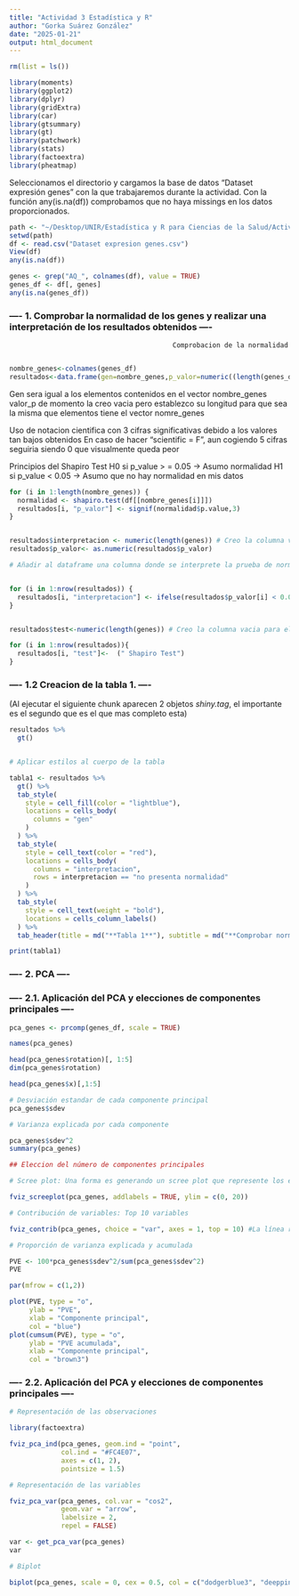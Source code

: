 ```yaml
---
title: "Actividad 3 Estadística y R"
author: "Gorka Suárez González"
date: "2025-01-21"
output: html_document
---
```


```r

rm(list = ls()) 

library(moments)
library(ggplot2)
library(dplyr)
library(gridExtra)
library(car)
library(gtsummary)
library(gt)
library(patchwork)
library(stats)
library(factoextra)
library(pheatmap)


```

Seleccionamos el directorio y cargamos la base de datos “Dataset expresión genes” con la que trabajaremos durante la actividad. Con la función any(is.na(df)) comprobamos que no haya missings en los datos proporcionados.

```r

path <- "~/Desktop/UNIR/Estadística y R para Ciencias de la Salud/Actividades /Actividad 3"
setwd(path)
df <- read.csv("Dataset expresion genes.csv")
View(df)
any(is.na(df))

```


```r

genes <- grep("AQ_", colnames(df), value = TRUE)
genes_df <- df[, genes]
any(is.na(genes_df))

```


### ---- 1.	Comprobar la normalidad de los genes y realizar una interpretación de los resultados obtenidos ----

                                             Comprobacion de la normalidad
                        
```r
nombre_genes<-colnames(genes_df) 
resultados<-data.frame(gen=nombre_genes,p_valor=numeric((length(genes_df))))

```

Gen sera igual a los elementos contenidos en el vector nombre_genes
 valor_p de momento la creo vacia pero establezco su longitud para que sea la misma que elementos tiene el vector nomre_genes

 Uso de notacion cientifica con 3 cifras significativas debido a los valores tan bajos obtenidos
 En caso de hacer  "scientific = F", aun cogiendo 5 cifras seguiria siendo 0 que visualmente queda peor


 Principios del Shapiro Test
   H0 si p_value > = 0.05 -> Asumo normalidad 
   H1 si p_value < 0.05   -> Asumo que no hay normalidad en mis datos
   
   
```r
for (i in 1:length(nombre_genes)) { 
  normalidad <- shapiro.test(df[[nombre_genes[i]]])
  resultados[i, "p_valor"] <- signif(normalidad$p.value,3) 
}


resultados$interpretacion <- numeric(length(genes)) # Creo la columna vacia para la interpretacion
resultados$p_valor<- as.numeric(resultados$p_valor)

# Añadir al dataframe una columna donde se interprete la prueba de normalidad y otra donde se especifique el tipo de test usado


for (i in 1:nrow(resultados)) {
  resultados[i, "interpretacion"] <- ifelse(resultados$p_valor[i] < 0.05, "no presenta normalidad", "normalidad")
}


resultados$test<-numeric(length(genes)) # Creo la columna vacia para el tipo de test usado

for (i in 1:nrow(resultados)){
  resultados[i, "test"]<-  (" Shapiro Test")
}


```


### ---- 1.2	Creacion de la tabla 1. ----
 (Al ejecutar el siguiente chunk aparecen 2 objetos *shiny.tag*, el importante es el segundo que es el que mas completo esta)

```r
resultados %>%
  gt()


# Aplicar estilos al cuerpo de la tabla

tabla1 <- resultados %>%
  gt() %>%
  tab_style(
    style = cell_fill(color = "lightblue"),  
    locations = cells_body(
      columns = "gen"                       
    )
  ) %>%
  tab_style(
    style = cell_text(color = "red"),     
    locations = cells_body(
      columns = "interpretacion",           
      rows = interpretacion == "no presenta normalidad"              
    )
  ) %>%
  tab_style(
    style = cell_text(weight = "bold"),
    locations = cells_column_labels()
  ) %>%
  tab_header(title = md("**Tabla 1**"), subtitle = md("**Comprobar normalidad de los genes**") )

print(tabla1)
```


### ----  2. 	PCA ----

### ----  2.1. Aplicación del PCA y elecciones de componentes principales ----

```r

pca_genes <- prcomp(genes_df, scale = TRUE)

names(pca_genes)

head(pca_genes$rotation)[, 1:5]
dim(pca_genes$rotation)

head(pca_genes$x)[,1:5]

# Desviación estandar de cada componente principal
pca_genes$sdev

# Varianza explicada por cada componente

pca_genes$sdev^2
summary(pca_genes)

## Eleccion del número de componentes principales

# Scree plot: Una forma es generando un scree plot que represente los eigenvalores ordenador de mayor a menor. Con la función fviz_screeplot() del paquete factoextra podemos obtener esta representación, sin importar qué función hemos utilizado para generar los componentes principales.

fviz_screeplot(pca_genes, addlabels = TRUE, ylim = c(0, 20))

# Contribución de variables: Top 10 variables

fviz_contrib(pca_genes, choice = "var", axes = 1, top = 10) #La línea roja discontinua indica el valor medio de contribución.

# Proporción de varianza explicada y acumulada

PVE <- 100*pca_genes$sdev^2/sum(pca_genes$sdev^2)
PVE

par(mfrow = c(1,2))

plot(PVE, type = "o", 
     ylab = "PVE", 
     xlab = "Componente principal", 
     col = "blue")
plot(cumsum(PVE), type = "o", 
     ylab = "PVE acumulada", 
     xlab = "Componente principal", 
     col = "brown3")
```

### ----  2.2. Aplicación del PCA y elecciones de componentes principales ----

```r
# Representación de las observaciones

library(factoextra)

fviz_pca_ind(pca_genes, geom.ind = "point", 
             col.ind = "#FC4E07", 
             axes = c(1, 2), 
             pointsize = 1.5) 

# Representación de las variables

fviz_pca_var(pca_genes, col.var = "cos2", 
             geom.var = "arrow", 
             labelsize = 2, 
             repel = FALSE)

var <- get_pca_var(pca_genes)
var

# Biplot

biplot(pca_genes, scale = 0, cex = 0.5, col = c("dodgerblue3", "deeppink3"))

```
